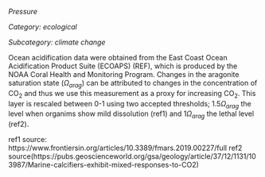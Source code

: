 *Pressure*

*Category: ecological*

*Subcategory: climate change*

Ocean acidification data were obtained from the East Coast Ocean Acidification Product Suite (ECOAPS) (REF), which is produced by the NOAA Coral Health and Monitoring Program. Changes in the aragonite saturation state ($\Omega_{arag}$) can be attributed to changes in the concentration of CO~2~ and thus we use this measurement as a proxy for increasing CO~2~. This layer is rescaled between 0-1 using two accepted thresholds; 1.5$\Omega_{arag}$ the level when organims show mild dissolution (ref1) and 1$\Omega_{arag}$ the lethal level (ref2). 


ref1 source: https://www.frontiersin.org/articles/10.3389/fmars.2019.00227/full
ref2 source(https://pubs.geoscienceworld.org/gsa/geology/article/37/12/1131/103987/Marine-calcifiers-exhibit-mixed-responses-to-CO2)

